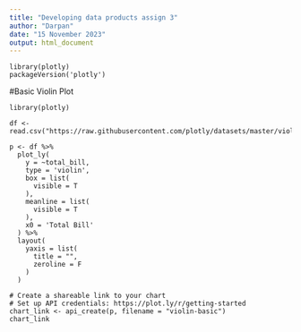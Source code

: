 ```yaml
---
title: "Developing data products assign 3"
author: "Darpan"
date: "15 November 2023"
output: html_document
---
```


```
library(plotly)
packageVersion('plotly')
```
#Basic Violin Plot

```
library(plotly)

df <- read.csv("https://raw.githubusercontent.com/plotly/datasets/master/violin_data.csv")

p <- df %>%
  plot_ly(
    y = ~total_bill,
    type = 'violin',
    box = list(
      visible = T
    ),
    meanline = list(
      visible = T
    ),
    x0 = 'Total Bill'
  ) %>% 
  layout(
    yaxis = list(
      title = "",
      zeroline = F
    )
  )

# Create a shareable link to your chart
# Set up API credentials: https://plot.ly/r/getting-started
chart_link <- api_create(p, filename = "violin-basic")
chart_link
```
